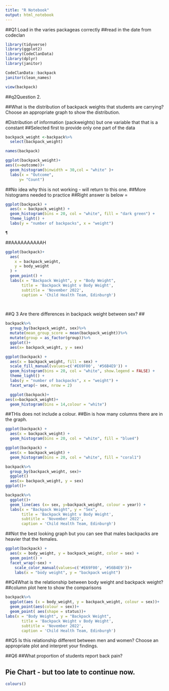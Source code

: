 ```yaml
---
title: "R Notebook"
output: html_notebook
---
```


##Q1 Load in the varies packageas correctly
##read in the date from codeclan
```r
library(tidyverse)
library(ggplot2)
library(CodeClanData)
library(dplyr)
library(janitor)
```

```r
CodeClanData::backpack
janitor(clean_names)
```

```r
view(backpack)
```

##q2Question 2.

##What is the distribution of backpack weights that students are carrying? Choose an appropriate graph to show the distribution.

#Distribution of information (packweights) but one variable that that is a constant
##Selected first to provide only one part of the data
 
```r

backpack_weight <-backpack%>%
  select(backpack_weight)

```

```r
names(backpack)
```


```r
ggplot(backpack_weight)+
aes((x=outcome))+
  geom_histogram(binwidth = 30,col = "white" )+
  labs(x = "Outcome",
      y= "Count")
```
##No idea why this is not working - will return to this one.
##More histograms needed to practice
##Right answer is below = 

```r
ggplot(backpack) +
  aes(x = backpack_weight) +
  geom_histogram(bins = 20, col = "white", fill = "dark green") + 
  theme_light() + 
  labs(y = "number of backpacks", x = "weight")
```


```r
¶
```
##AAAAAAAAAAH

```r
ggplot(backpack)+
  aes(
    x = backpack_weight,
    y = body_weight
  ) +
  geom_point() + 
  labs(x = "Backpack Weight", y = "Body Weight",
       title = 'Backpack Weight v Body Weight',
       subtitle = 'November 2022',
       caption = 'Child Health Team, Edinburgh')

  
```


##Q 3 Are there differences in backpack weight between sex?
##
```r
backpack%>%
  group_by(backpack_weight, sex)%>%
  mutate(mean_group_score = mean(backpack_weight))%>%
  mutate(group = as_factor(group))%>%
  ggplot()+
  aes(x= backpack_weight, y = sex)
```
```r
ggplot(backpack) +
  aes(x = backpack_weight, fill = sex) +
  scale_fill_manual(values=c('#E69F00', '#56B4E9')) +
  geom_histogram(bins = 20, col = "white", show.legend = FALSE) + 
  theme_light() + 
  labs(y = "number of backpacks", x = "weight") + 
  facet_wrap(~ sex, nrow = 2)
```


```r

  ggplot(backpack)+
aes(x=backpack_weight)+
  geom_histogram(bins = 14,colour = "white")
```
##THis does not include a colour.
##Bin is how many columns there are in the graph.



```r
ggplot(backpack) +
  aes(x = backpack_weight) +
  geom_histogram(bins = 20, col = "white", fill = "blue4")
```


```r
ggplot(backpack) +
  aes(x = backpack_weight) +
  geom_histogram(bins = 20, col = "white", fill = "coral1")
```



```r
backpack%>%
  group_by(backpack_weight, sex)+
  ggplot()
  aes(x= backpack_weight, y = sex)
ggplot()+
```



```r
backpack%>%
  ggplot()+
  geom_line(aes (x= sex, y=backpack_weight, colour = year)) +
  labs(x = "Backpack Weight", y = "Sex",
       title = 'Backpack Weight v Body Weight',
       subtitle = 'November 2022',
       caption = 'Child Health Team, Edinburgh')
```
##Not the best looking graph but you can see that males backpacks are heavier that the females.

```r
ggplot(backpack) + 
  aes(x = body_weight, y = backpack_weight, color = sex) + 
  geom_point() + 
  facet_wrap(~sex) + 
    scale_color_manual(values=c('#E69F00', '#56B4E9'))+
    labs(x = "body weight", y = "backpack weight")
```


##Q4What is the relationship between body weight and backpack weight?
##column plot here to show the comparisons


```r
backpack%>%
  ggplot(aes (x = body_weight, y = backpack_weight, colour = sex))+
  geom_point(aes(colour = sex))+
  geom_point( aes(shape = status))+
labs(x = "Body Weight", y = "Backpack Weight",
       title = 'Backpack Weight v Body Weight',
       subtitle = 'November 2022',
       caption = 'Child Health Team, Edinburgh')
```

##Q5 Is this relationship different between men and women? Choose an appropriate plot and interpret your findings.

##Q6
##What proportion of students report back pain?





##  Pie Chart - but too late to continue now.




```r
colours()
```




